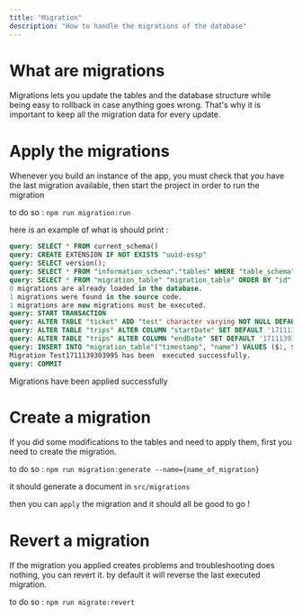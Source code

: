 ```yaml
---
title: "Migration"
description: "How to handle the migrations of the database"
---
```


# What are migrations

Migrations lets you update the tables and the database structure while being easy to rollback in case anything goes wrong.
That's why it is important to keep all the migration data for every update.

# Apply the migrations

Whenever you build an instance of the app, you must check that you have the last migration available, then start the
project in order to run the migration

to do so :  `npm run migration:run`

here is an example of what is should print :

```SQL
query: SELECT * FROM current_schema()
query: CREATE EXTENSION IF NOT EXISTS "uuid-ossp"
query: SELECT version();
query: SELECT * FROM "information_schema"."tables" WHERE "table_schema" = 'public' AND "table_name" = 'migration_table'
query: SELECT * FROM "migration_table" "migration_table" ORDER BY "id" DESC
0 migrations are already loaded in the database.
1 migrations were found in the source code.
1 migrations are new migrations must be executed.
query: START TRANSACTION
query: ALTER TABLE "ticket" ADD "test" character varying NOT NULL DEFAULT 'null'
query: ALTER TABLE "trips" ALTER COLUMN "startDate" SET DEFAULT '1711139306177'
query: ALTER TABLE "trips" ALTER COLUMN "endDate" SET DEFAULT '1711139306177'
query: INSERT INTO "migration_table"("timestamp", "name") VALUES ($1, $2) -- PARAMETERS: [1711139303995,"Test1711139303995"]
Migration Test1711139303995 has been  executed successfully.
query: COMMIT
```

Migrations have been applied successfully

# Create a migration

If you did some modifications to the tables and need to apply them, first you need to create the migration.

to do so : `npm run migration:generate --name={name_of_migration}`

it should generate a document in `src/migrations`

then you can `apply` the migration and it should all be good to go !

# Revert a migration

If the migration you applied creates problems and troubleshooting does nothing, you can revert it. by default it will
reverse the last executed migration.

to do so : `npm run migrate:revert`



